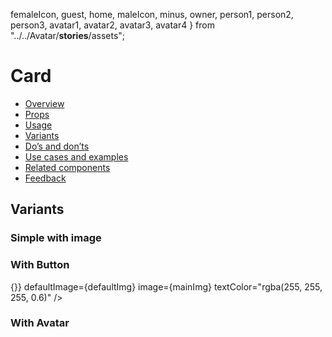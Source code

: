 

  femaleIcon,
  guest,
  home,
  maleIcon,
  minus,
  owner,
  person1,
  person2,
  person3,
  avatar1,
  avatar2,
  avatar3,
  avatar4
} from "../../Avatar/__stories__/assets";


<Meta title="Card" component={Card} />

<!--- Component template -->


<!--- Component documentation -->

# Card

- [Overview](#overview)
- [Props](#props)
- [Usage](#usage)
- [Variants](#variants)
- [Do’s and don’ts](#dos-and-donts)
- [Use cases and examples](#use-cases-and-examples)
- [Related components](#related-components)
- [Feedback](#feedback)

## Variants

### Simple with image

<Canvas>
  <Story name="Simple">
    <div
      style={{
        width: "650px",
        height: "450px"
      }}
    >
      <Card
        title="Cover Background"
        description="Customize the look and feel of your collection with any sort of media, we support video, images and gif."
        defaultImage={defaultImg}
        image={mainImg}
        textColor="rgba(255, 255, 255, 0.6)"
      />
    </div>
  </Story>
</Canvas>

### With Button

<Canvas>
  <Story name="With Button">
    <div
      style={{
        width: "400px",
        height: "300px"
      }}
    >
      <Card
        title="Cover Background"
        hasButton={true}
        onButtonClick={() => {}}
        defaultImage={defaultImg}
        image={mainImg}
        textColor="rgba(255, 255, 255, 0.6)"
      />
    </div>
    <div
      style={{
        width: "400px",
        height: "300px"
      }}
    >
      <Card
        title="Cover Background"
        twoButton={true}
        defaultImage={defaultImg}
        description="Customize the look and feel of your collection with any sort of media, we support video, images and gif."
        textColor="rgba(255, 255, 255, 0.6)"
      />
    </div>
  </Story>
</Canvas>

### With Avatar

<Canvas>
  <Story name="With Avatar">
    <div
      style={{
        width: "400px",
        height: "300px"
      }}
    >
      <Card
        avatarSrc={person1}
        title="Cover Background"
        description="Customize the look and feel of your collection with any sort of media, we support video, images and gif."
        defaultImage={defaultImg}
        textColor="rgba(255, 255, 255, 0.6)"
      />
    </div>
    <div
      style={{
        width: "400px",
        height: "300px"
      }}
    >
      <Card
        avatarSrc={person1}
        hasButton={true}
        title="Cover Background"
        description="Customize the look and feel of  your collection with any sort of media, we support video, images and gif."
        defaultImage={defaultImg}
        textColor="rgba(255, 255, 255, 0.6)"
      />
    </div>
  </Story>
</Canvas>
